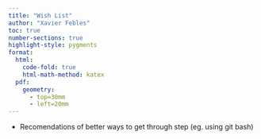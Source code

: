 ---
title: "Wish List"
author: "Xavier Febles"
toc: true
number-sections: true
highlight-style: pygments
format: 
  html: 
    code-fold: true
    html-math-method: katex
  pdf: 
    geometry: 
      - top=30mm
      - left=20mm
---

- Recomendations of better ways to get through step (eg. using git bash) 
